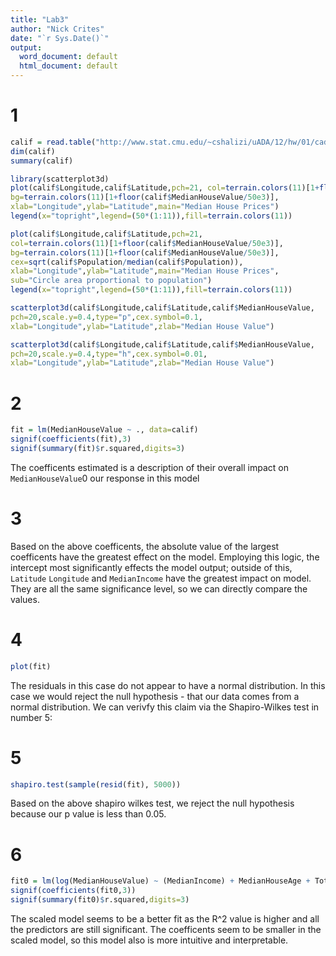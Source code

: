 ```yaml
---
title: "Lab3"
author: "Nick Crites"
date: "`r Sys.Date()`"
output:
  word_document: default
  html_document: default
---
```


# 1

```r
calif = read.table("http://www.stat.cmu.edu/~cshalizi/uADA/12/hw/01/cadata.dat", header=TRUE)
dim(calif)
summary(calif) 
```


```r
library(scatterplot3d)
plot(calif$Longitude,calif$Latitude,pch=21, col=terrain.colors(11)[1+floor(calif$MedianHouseValue/50e3)],
bg=terrain.colors(11)[1+floor(calif$MedianHouseValue/50e3)],
xlab="Longitude",ylab="Latitude",main="Median House Prices")
legend(x="topright",legend=(50*(1:11)),fill=terrain.colors(11))
```
```r
plot(calif$Longitude,calif$Latitude,pch=21,
col=terrain.colors(11)[1+floor(calif$MedianHouseValue/50e3)],
bg=terrain.colors(11)[1+floor(calif$MedianHouseValue/50e3)],
cex=sqrt(calif$Population/median(calif$Population)),
xlab="Longitude",ylab="Latitude",main="Median House Prices",
sub="Circle area proportional to population")
legend(x="topright",legend=(50*(1:11)),fill=terrain.colors(11))
```

```r
scatterplot3d(calif$Longitude,calif$Latitude,calif$MedianHouseValue,
pch=20,scale.y=0.4,type="p",cex.symbol=0.1,
xlab="Longitude",ylab="Latitude",zlab="Median House Value")
```

```r
scatterplot3d(calif$Longitude,calif$Latitude,calif$MedianHouseValue,
pch=20,scale.y=0.4,type="h",cex.symbol=0.01,
xlab="Longitude",ylab="Latitude",zlab="Median House Value")
```

# 2

```r
fit = lm(MedianHouseValue ~ ., data=calif)
signif(coefficients(fit),3)
signif(summary(fit)$r.squared,digits=3)
```

The coefficents estimated is a description of their overall impact on `MedianHouseValue`0 our response in this model  

# 3

Based on the above coefficents, the absolute value of the largest coefficents have the greatest effect on the model. Employing this logic, the intercept most significantly effects the model output; outside of this, `Latitude` `Longitude` and `MedianIncome` have the greatest impact on model. They are all the same significance level, so we can directly compare the values.

# 4

```r
plot(fit)
```

The residuals in this case do not appear to have a normal distribution. In this case we would reject the null hypothesis - that our data comes from a normal distribution. We can verivfy this claim via the Shapiro-Wilkes test in number 5:

# 5

```r
shapiro.test(sample(resid(fit), 5000))
```

Based on the above shapiro wilkes test, we reject the null hypothesis because our p value is less than 0.05.

# 6

```r
fit0 = lm(log(MedianHouseValue) ~ (MedianIncome) + MedianHouseAge + TotalRooms + TotalBedrooms + Population + Households + Latitude + Longitude, calif)
signif(coefficients(fit0,3))
signif(summary(fit0)$r.squared,digits=3)
```

The scaled model seems to be a better fit as the R^2 value is higher and all the predictors are still significant. The coefficents seem to be smaller in the scaled model, so this model also is more intuitive and interpretable. 